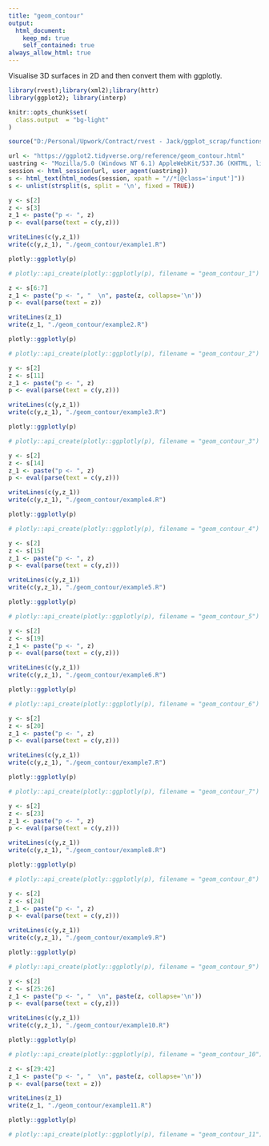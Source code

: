 ```yaml
---
title: "geom_contour"
output: 
  html_document:
    keep_md: true
    self_contained: true
always_allow_html: true
---
```


Visualise 3D surfaces in 2D and then convert them with ggplotly.

```r
library(rvest);library(xml2);library(httr)
library(ggplot2); library(interp)

knitr::opts_chunk$set(
  class.output  = "bg-light"
)

source("D:/Personal/Upwork/Contract/rvest - Jack/ggplot_scrap/functions.R")
```

```r
url <- "https://ggplot2.tidyverse.org/reference/geom_contour.html"
uastring <- "Mozilla/5.0 (Windows NT 6.1) AppleWebKit/537.36 (KHTML, like Gecko) Chrome/88.0.4324.190 Safari/537.36"
session <- html_session(url, user_agent(uastring))
s <- html_text(html_nodes(session, xpath = "//*[@class='input']"))
s <- unlist(strsplit(s, split = '\n', fixed = TRUE))
```

```r
y <- s[2]
z <- s[3]
z_1 <- paste("p <- ", z)
p <- eval(parse(text = c(y,z)))
```

```r
writeLines(c(y,z_1))
write(c(y,z_1), "./geom_contour/example1.R")
```

```r
plotly::ggplotly(p)
```

```r
# plotly::api_create(plotly::ggplotly(p), filename = "geom_contour_1")
```

```r
z <- s[6:7]
z_1 <- paste("p <- ", "  \n", paste(z, collapse='\n'))
p <- eval(parse(text = z))
```

```r
writeLines(z_1)
write(z_1, "./geom_contour/example2.R")
```

```r
plotly::ggplotly(p)
```

```r
# plotly::api_create(plotly::ggplotly(p), filename = "geom_contour_2")
```

```r
y <- s[2]
z <- s[11]
z_1 <- paste("p <- ", z)
p <- eval(parse(text = c(y,z)))
```

```r
writeLines(c(y,z_1))
write(c(y,z_1), "./geom_contour/example3.R")
```

```r
plotly::ggplotly(p)
```

```r
# plotly::api_create(plotly::ggplotly(p), filename = "geom_contour_3")
```

```r
y <- s[2]
z <- s[14]
z_1 <- paste("p <- ", z)
p <- eval(parse(text = c(y,z)))
```

```r
writeLines(c(y,z_1))
write(c(y,z_1), "./geom_contour/example4.R")
```

```r
plotly::ggplotly(p)
```

```r
# plotly::api_create(plotly::ggplotly(p), filename = "geom_contour_4")
```

```r
y <- s[2]
z <- s[15]
z_1 <- paste("p <- ", z)
p <- eval(parse(text = c(y,z)))
```

```r
writeLines(c(y,z_1))
write(c(y,z_1), "./geom_contour/example5.R")
```

```r
plotly::ggplotly(p)
```

```r
# plotly::api_create(plotly::ggplotly(p), filename = "geom_contour_5")
```

```r
y <- s[2]
z <- s[19]
z_1 <- paste("p <- ", z)
p <- eval(parse(text = c(y,z)))
```

```r
writeLines(c(y,z_1))
write(c(y,z_1), "./geom_contour/example6.R")
```

```r
plotly::ggplotly(p)
```

```r
# plotly::api_create(plotly::ggplotly(p), filename = "geom_contour_6")
```

```r
y <- s[2]
z <- s[20]
z_1 <- paste("p <- ", z)
p <- eval(parse(text = c(y,z)))
```

```r
writeLines(c(y,z_1))
write(c(y,z_1), "./geom_contour/example7.R")
```

```r
plotly::ggplotly(p)
```

```r
# plotly::api_create(plotly::ggplotly(p), filename = "geom_contour_7")
```

```r
y <- s[2]
z <- s[23]
z_1 <- paste("p <- ", z)
p <- eval(parse(text = c(y,z)))
```

```r
writeLines(c(y,z_1))
write(c(y,z_1), "./geom_contour/example8.R")
```

```r
plotly::ggplotly(p)
```

```r
# plotly::api_create(plotly::ggplotly(p), filename = "geom_contour_8")
```

```r
y <- s[2]
z <- s[24]
z_1 <- paste("p <- ", z)
p <- eval(parse(text = c(y,z)))
```

```r
writeLines(c(y,z_1))
write(c(y,z_1), "./geom_contour/example9.R")
```

```r
plotly::ggplotly(p)
```

```r
# plotly::api_create(plotly::ggplotly(p), filename = "geom_contour_9")
```

```r
y <- s[2]
z <- s[25:26]
z_1 <- paste("p <- ", "  \n", paste(z, collapse='\n'))
p <- eval(parse(text = c(y,z)))
```

```r
writeLines(c(y,z_1))
write(c(y,z_1), "./geom_contour/example10.R")
```

```r
plotly::ggplotly(p)
```

```r
# plotly::api_create(plotly::ggplotly(p), filename = "geom_contour_10")
```

```r
z <- s[29:42]
z_1 <- paste("p <- ", "  \n", paste(z, collapse='\n'))
p <- eval(parse(text = z))
```

```r
writeLines(z_1)
write(z_1, "./geom_contour/example11.R")
```

```r
plotly::ggplotly(p)
```

```r
# plotly::api_create(plotly::ggplotly(p), filename = "geom_contour_11")
```